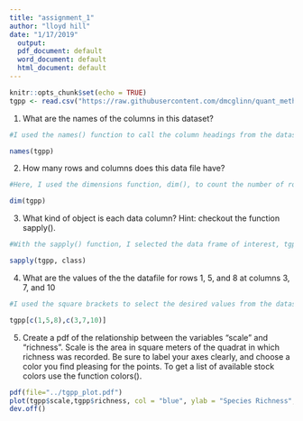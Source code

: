 ---
title: "assignment_1"
author: "lloyd hill"
date: "1/17/2019"
  output:
  pdf_document: default
  word_document: default
  html_document: default
---

```{r setup, include=FALSE}
knitr::opts_chunk$set(echo = TRUE)
tgpp <- read.csv("https://raw.githubusercontent.com/dmcglinn/quant_methods/gh-pages/data/tgpp.csv")

```

1. What are the names of the columns in this dataset?

```{r}
#I used the names() function to call the column headings from the dataset. 

names(tgpp)

```

2. How many rows and columns does this data file have?

```{r}
#Here, I used the dimensions function, dim(), to count the number of rows and columns in the dataset. There are 4,080 rows and 11 columns. 

dim(tgpp)
```

3. What kind of object is each data column? Hint: checkout the function sapply().

```{r}
#With the sapply() function, I selected the data frame of interest, tgpp, and the 'class' function. This provides the data types of each column. This dataset contains two types of data -- integer and numeric.  

sapply(tgpp, class)
```

4. What are the values of the the datafile for rows 1, 5, and 8 at columns 3, 7, and 10

```{r}
#I used the square brackets to select the desired values from the dataset. Using the c() function I was able to select multiple rows and columns. Here I've selected the 1st, 5th, and 8th rows from columns 3, 7, and 10. 

tgpp[c(1,5,8),c(3,7,10)]
```

5. Create a pdf of the relationship between the variables "scale" and "richness". Scale is the area in square meters of the quadrat in which richness was recorded. Be sure to label your axes clearly, and choose a color you find pleasing for the points. To get a list of available stock colors use the function colors(). 

```{r}
pdf(file="../tgpp_plot.pdf")
plot(tgpp$scale,tgpp$richness, col = "blue", ylab = "Species Richness", xlab = "Quadrat Area", log =  "xy", main = "Tallgrass Prairie Plant Richness")
dev.off()
```

